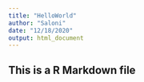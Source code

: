 ```yaml
---
title: "HelloWorld"
author: "Saloni"
date: "12/18/2020"
output: html_document
---
```


## This is a R Markdown file